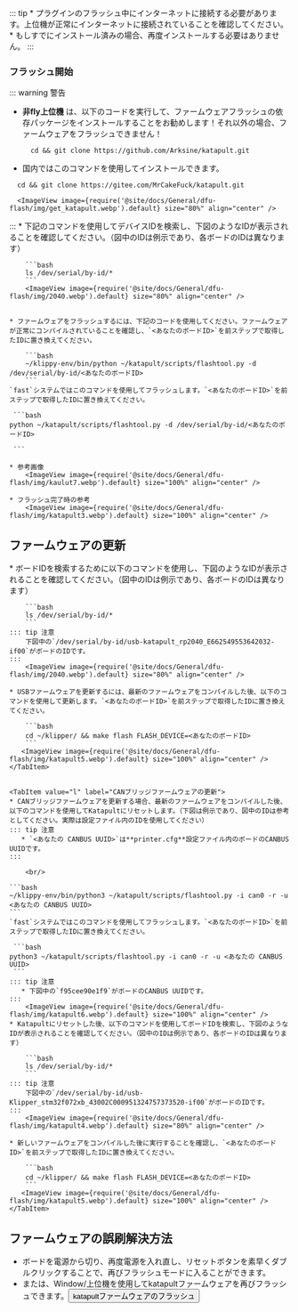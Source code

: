 ::: tip
    * プラグインのフラッシュ中にインターネットに接続する必要があります。上位機が正常にインターネットに接続されていることを確認してください。
    * もしすでにインストール済みの場合、再度インストールする必要はありません。
:::

### フラッシュ開始

::: warning 警告
* **非fly上位機** は、以下のコードを実行して、ファームウェアフラッシュの依存パッケージをインストールすることをお勧めします！それ以外の場合、ファームウェアをフラッシュできません！
    ```
      cd && git clone https://github.com/Arksine/katapult.git
    ```
* 国内ではこのコマンドを使用してインストールできます。
```
  cd && git clone https://gitee.com/MrCakeFuck/katapult.git
```
      <ImageView image={require('@site/docs/General/dfu-flash/img/get_katapult.webp').default} size="80%" align="center" />
:::
    * 下記のコマンドを使用してデバイスIDを検索し、下図のようなIDが表示されることを確認してください。（図中のIDは例示であり、各ボードのIDは異なります）

        ```bash
        ls /dev/serial/by-id/*
        ```
        <ImageView image={require('@site/docs/General/dfu-flash/img/2040.webp').default} size="80%" align="center" />


    * ファームウェアをフラッシュするには、下記のコードを使用してください。ファームウェアが正常にコンパイルされていることを確認し、`<あなたのボードID>`を前ステップで取得したIDに置き換えてください。

        ```bash
        ~/klippy-env/bin/python ~/katapult/scripts/flashtool.py -d /dev/serial/by-id/<あなたのボードID>
        ```
    `fast`システムではこのコマンドを使用してフラッシュします。`<あなたのボードID>`を前ステップで取得したIDに置き換えてください。
    
     ```bash
    python ~/katapult/scripts/flashtool.py -d /dev/serial/by-id/<あなたのボードID>

     ```

    * 参考画像
        <ImageView image={require('@site/docs/General/dfu-flash/img/kaulut7.webp').default} size="100%" align="center" />

    * フラッシュ完了時の参考
        <ImageView image={require('@site/docs/General/dfu-flash/img/katapult3.webp').default} size="100%" align="center" />

## ファームウェアの更新

<Tabs>
    <TabItem value="w" label="USBファームウェアの更新" default>
    * ボードIDを検索するために以下のコマンドを使用し、下図のようなIDが表示されることを確認してください。（図中のIDは例示であり、各ボードのIDは異なります）

        ```bash
        ls /dev/serial/by-id/*
        ```
    ::: tip 注意
        下図中の`/dev/serial/by-id/usb-katapult_rp2040_E662549553642032-if00`がボードのIDです。
    :::
        <ImageView image={require('@site/docs/General/dfu-flash/img/2040.webp').default} size="80%" align="center" />

    * USBファームウェアを更新するには、最新のファームウェアをコンパイルした後、以下のコマンドを使用して更新します。`<あなたのボードID>`を前ステップで取得したIDに置き換えてください。

        ```bash
        cd ~/klipper/ && make flash FLASH_DEVICE=<あなたのボードID>
        ```
       <ImageView image={require('@site/docs/General/dfu-flash/img/katapult5.webp').default} size="100%" align="center" />
    </TabItem>


    <TabItem value="l" label="CANブリッジファームウェアの更新">
    * CANブリッジファームウェアを更新する場合、最新のファームウェアをコンパイルした後、以下のコマンドを使用してKatapultにリセットします。（下図は例示であり、図中のIDは参考としてください。実際は設定ファイル内のIDを使用してください）
    ::: tip 注意
       * `<あなたの CANBUS UUID>`は**printer.cfg**設定ファイル内のボードのCANBUS UUIDです。
    :::
        
        <br/>

    ```bash
    ~/klippy-env/bin/python3 ~/katapult/scripts/flashtool.py -i can0 -r -u <あなたの CANBUS UUID>
    ```
    `fast`システムではこのコマンドを使用してフラッシュします。`<あなたのボードID>`を前ステップで取得したIDに置き換えてください。
    
     ```bash
    python3 ~/katapult/scripts/flashtool.py -i can0 -r -u <あなたの CANBUS UUID>
     ```
    ::: tip 注意
       * 下図中の`f95cee90e1f9`がボードのCANBUS UUIDです。
    :::
        <ImageView image={require('@site/docs/General/dfu-flash/img/katapult6.webp').default} size="100%" align="center" />
    * Katapultにリセットした後、以下のコマンドを使用してボードIDを検索し、下図のようなIDが表示されることを確認してください。（図中のIDは例示であり、各ボードのIDは異なります）

        ```bash
        ls /dev/serial/by-id/*
        ```
    ::: tip 注意
        下図中の`/dev/serial/by-id/usb-Klipper_stm32f072xb_43002C000951324757373520-if00`がボードのIDです。
    :::
        <ImageView image={require('@site/docs/General/dfu-flash/img/katapult4.webp').default} size="80%" align="center" />

    * 新しいファームウェアをコンパイルした後に実行することを確認し、`<あなたのボードID>`を前ステップで取得したIDに置き換えてください。

        ```bash
        cd ~/klipper/ && make flash FLASH_DEVICE=<あなたのボードID>
        ```
       <ImageView image={require('@site/docs/General/dfu-flash/img/katapult5.webp').default} size="100%" align="center" />
    </TabItem>

</Tabs>

## ファームウェアの誤刷解決方法

* ボードを電源から切り、再度電源を入れ直し、リセットボタンを素早くダブルクリックすることで、再びフラッシュモードに入ることができます。
* または、Window/上位機を使用してkatapultファームウェアを再びフラッシュできます。<Button variant="contained" disableElevation href="/docs/ProductDoc/MainBoard/fly-d/fly-d5/flash/bl#進入dfuフラッシュモード">katapultファームウェアのフラッシュ</Button>
